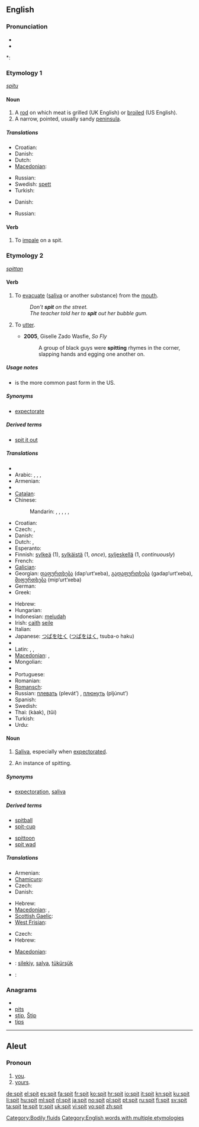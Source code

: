 ==English==

===Pronunciation===
* {{IPA|/'spɪt/}}
* {{audio|en-us-spit.ogg|Audio (US)}}

*: {{rhymes|ɪt}}

===Etymology 1===
{{etyl|ang}} ''[[spitu]]''

====Noun====
{{en-noun}}

# A [[rod]] on which meat is grilled (UK English) or [[broiled]] (US English).
# A narrow, pointed, usually sandy [[peninsula]].

=====Translations=====
{{trans-top|a rod on which meat is grilled/broiled}}
* Croatian: {{t-|hr|ražanj|m}}
* Danish: {{t-|da|spid|n}}
* Dutch: {{t+|nl|spit|n}}
* [[Macedonian]]: {{t|mk|ражен|m|tr=rážen}}
{{trans-mid}}
* Russian: {{t+|ru|вертел|m|tr=v'ért'el}}
* Swedish: [[spett]] {{n}}
* Turkish: {{t+|tr|şiş}}
{{trans-bottom}}

{{trans-top|a narrow, usually sandy peninsula}}
* Danish: {{t-|da|tange|c}}
{{trans-mid}}
* Russian: {{t+|ru|коса|f|tr=kosá}}
{{trans-bottom}}

====Verb====
{{en-verb|spit|t|ed}}

# To [[impale]] on a spit.

===Etymology 2===
{{etyl|ang}} ''[[spittan]]''

====Verb====
{{en-verb|spits|spitting|'''[[spat]]''' ''(UK)'' or '''[[spit]]''' ''(US)''}}

# {{intransitive|transitive}} To [[evacuate]] ([[saliva]] or another substance) from the [[mouth]].
#: ''Don't '''spit''' on the street.''
#: ''The teacher told her to '''spit''' out her bubble gum.''
# {{transitive}} {{slang|hip-hop}} To [[utter]].
#* '''2005''', Giselle Zado Wasfie, ''So Fly''
#*: A group of black guys were '''spitting''' rhymes in the corner, slapping hands and egging one another on.

=====Usage notes=====
* {{term|spit|Spit}} is the more common past form in the US.

=====Synonyms=====
* [[expectorate]]

=====Derived terms=====
* [[spit it out]]

=====Translations=====
{{trans-top|to evacuate saliva from the mouth}}
* {{trreq|Albanian}}
* Arabic: {{t|ar|بصق|tr=baSaqa}},  {{t|ar|بزق|tr=bazaqa}},  {{t-|ar|تف|tr=taffa}},  {{t|ar|تفل|tr=tafala}}
* Armenian: {{t-|hy|թքել|tr=t'k'el}}
* {{trreq|Basque}}
* [[Catalan]]: {{t|ca|escopir}}
* Chinese:
*: Mandarin: {{t|cmn|吐痰|tr=tǔtán|sc=Hani}},  {{t-|cmn|吐|tr=tǔ|sc=Hani}},  {{t-|cmn|啐|tr=cuì|sc=Hani}},  {{t-|cmn|咯|tr=kǎ|sc=Hani}},  {{t|cmn|噴放|sc=Hani}},  {{t|cmn|喷放|tr=pēnfàng|sc=Hani}}
* Croatian: {{t-|hr|pljuvati|alt=pljȕvati}}
* Czech: {{t-|cs|plivnout}}, {{t-|cs|plivat}}
* Danish: {{t-|da|spytte}}
* Dutch: {{t+|nl|spuwen}},  {{t+|nl|spugen}}
* Esperanto: {{t-|eo|kraĉi|xs=Esperanto}}
* Finnish: [[sylkeä]] (1), [[sylkäistä]] (1, ''once''), [[syljeskellä]] (1, ''continuously'')
* French: {{t+|fr|cracher}}
* [[Galician]]: {{t+|gl|cuspir|xs=Galician}}
* Georgian: [[დაფურთხება]] (dap‘urt‘xeba), [[გადაფურთხება]] (gadap‘urt‘xeba), [[მიფურთხება]] (mip‘urt‘xeba)
* German: {{t+|de|spucken}}
* Greek: {{t+|el|φτύνω}}
{{trans-mid}}
* Hebrew: {{t+|he|ירק|m|tr=yarak}}
* Hungarian: {{t+|hu|köp}}
* Indonesian: [[ludah|meludah]]
* Irish: [[caith]] [[seile]]
* Italian: {{t+|it|sputare}}
* Japanese: [[つば]]を[[吐く]] ([[つば]]を[[はく]], tsuba-o haku)
* {{trreq|Korean}}
* Latin: {{t-|la|spuo}},  {{t-|la|sputo}},  {{t|la|conspuo}}
* [[Macedonian]]: {{t-|mk|плука|tr=plúka}},  {{t-|mk|‘рка|tr='rka}}
* Mongolian: {{t|mn|нулимах|tr=nulimah|sc=Cyrl}}
* {{trreq|Persian}}
* Portuguese: {{t+|pt|cuspir}}
* Romanian: {{t|ro|scuipa}}
* [[Romansch]]: {{t|rm|spidar|xs=Romansch}}
* Russian: [[плевать]] (plevát’) {{impf}}, [[плюнуть]] (pljúnut’) {{pf}}
* Spanish: {{t+|es|escupir}}
* Swedish: {{t-|sv|spotta}}
* Thai: {{Thai|[[ขาก]]}} (kàak), {{Thai|[[ถุย]]}} (tŭi)
* Turkish: {{t+|tr|tükürmek}}
* Urdu: {{t-|ur|تھوکنا|tr=thūknā|xs=Urdu}}
{{trans-bottom}}

====Noun====
{{en-noun|s|-}}

# {{uncountable}} [[saliva|Saliva]], especially when [[expectorate|expectorated]].
# {{countable}} An instance of spitting.

=====Synonyms=====
* [[expectoration]], [[saliva]]

=====Derived terms=====
{{rel-top|terms derived from ''spit (noun)''}}
* [[spitball]]
* [[spit-cup]]
{{rel-mid}}
* [[spittoon]]
* [[spit wad]]
{{rel-bottom}}

=====Translations=====
{{trans-top|saliva}}
* Armenian: {{t-|hy|թուք|tr=t’uk’}}
* [[Chamicuro]]: {{tø|ccc|sakola}}
* Czech: {{t-|cs|slina|f}}
* Danish: {{t-|da|spyt|n}}
{{trans-mid}}
* Hebrew: {{t-|he|רוק|m|tr=rok}}
* [[Macedonian]]: {{t|mk|плуканка|f|tr=plúkanka}},  {{t|mk|плунка|f|tr=plúnka}}
* [[Scottish Gaelic]]: {{t-|gd|smugaid|f|xs=Scottish Gaelic}}
* [[West Frisian]]: {{t|fy|fliber|n|xs=West Frisian}}
{{trans-bottom}}

{{trans-top|an instance of spitting}}
* Czech: {{t-|cs|plivnutí|n}}
* Hebrew: {{t|he|יריקה|f|tr=yerika}}
{{trans-mid}}
* [[Macedonian]]: {{t|mk|плукање|n|tr=plúkanje}}
{{trans-bottom}}

{{checktrans-top}}
* {{ttbc|Crimean Tatar}}: [[silekiy]], [[salya]], [[tükürşük]]
{{trans-mid}}
* {{ttbc|Swedish}}: {{t-|sv|spott|n}}
{{trans-bottom}}

===Anagrams===
* {{alphagram|ipst}}
* [[pits#English|pits]]
* [[stip#English|stip]], [[Štip#English|Štip]]
* [[tips#English|tips]]

[[Category:Bodily fluids]]
[[Category:English words with multiple etymologies]]

----

==Aleut==

===Pronoun===
{{infl|ale|pronoun}}

# [[you]].
# [[yours]].

[[de:spit]]
[[el:spit]]
[[es:spit]]
[[fa:spit]]
[[fr:spit]]
[[ko:spit]]
[[hr:spit]]
[[io:spit]]
[[it:spit]]
[[kn:spit]]
[[ku:spit]]
[[li:spit]]
[[hu:spit]]
[[ml:spit]]
[[nl:spit]]
[[ja:spit]]
[[no:spit]]
[[pl:spit]]
[[pt:spit]]
[[ru:spit]]
[[fi:spit]]
[[sv:spit]]
[[ta:spit]]
[[te:spit]]
[[tr:spit]]
[[uk:spit]]
[[vi:spit]]
[[vo:spit]]
[[zh:spit]]